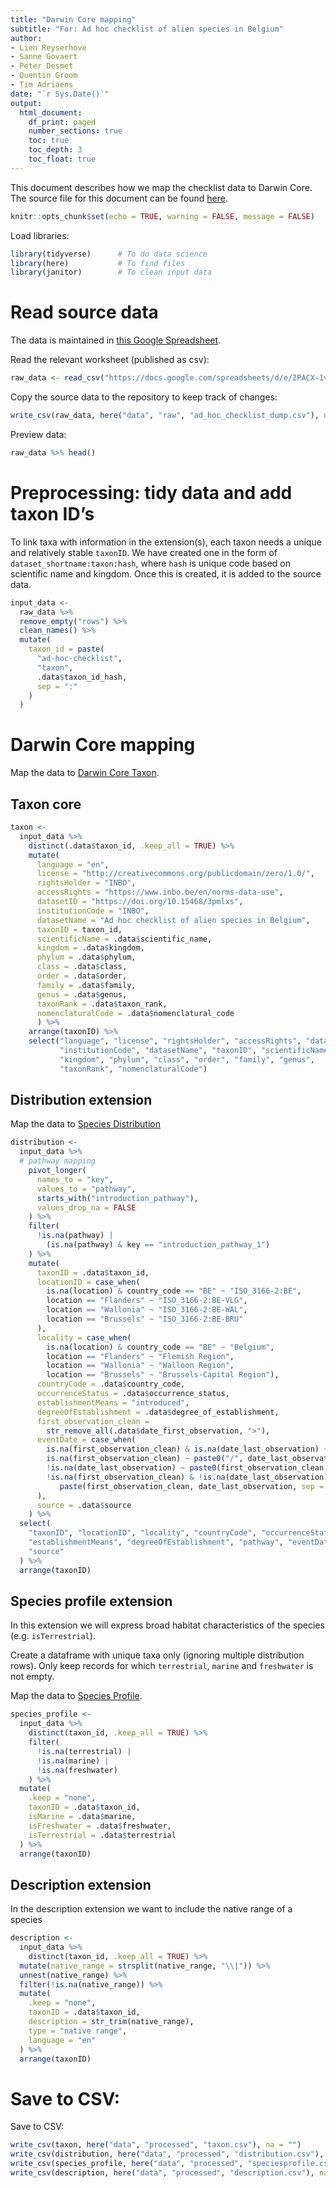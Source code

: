 ```yaml
---
title: "Darwin Core mapping"
subtitle: "For: Ad hoc checklist of alien species in Belgium"
author:
- Lien Reyserhove
- Sanne Govaert
- Peter Desmet
- Quentin Groom
- Tim Adriaens
date: "`r Sys.Date()`"
output:
  html_document:
    df_print: paged
    number_sections: true
    toc: true
    toc_depth: 3
    toc_float: true
---
```


This document describes how we map the checklist data to Darwin Core. The source file for this document can be found [here](https://docs.google.com/spreadsheets/d/1LeXXbry2ArK2rngsmFjz_xErwE1KwQ8ujtvHNmTVA6E/edit#gid=0).

```r
knitr::opts_chunk$set(echo = TRUE, warning = FALSE, message = FALSE)
```

Load libraries:

```r
library(tidyverse)      # To do data science
library(here)           # To find files
library(janitor)        # To clean input data
```

# Read source data

The data is maintained in [this Google Spreadsheet](https://docs.google.com/spreadsheets/d/1LeXXbry2ArK2rngsmFjz_xErwE1KwQ8ujtvHNmTVA6E/edit#gid=0).

Read the relevant worksheet (published as csv):

```r
raw_data <- read_csv("https://docs.google.com/spreadsheets/d/e/2PACX-1vTl8IEk2fProQorMu5xKQPdMXl3OQp-c0f6eBXitv0BiVFZ3JSJCde0PtbFXuETgguf6vK8b43FDX1C/pub?gid=0&single=true&output=csv", show_col_types = FALSE)
```
Copy the source data to the repository to keep track of changes:

```r
write_csv(raw_data, here("data", "raw", "ad_hoc_checklist_dump.csv"), na = "")
```

Preview data: 

```r
raw_data %>% head()
```
# Preprocessing: tidy data and add taxon ID's

To link taxa with information in the extension(s), each taxon needs a unique and relatively stable `taxonID`. We have created one in the form of `dataset_shortname:taxon:hash`, where `hash` is unique code based on scientific name and kingdom. Once this is created, it is added to the source data. 

```r
input_data <-
  raw_data %>%
  remove_empty("rows") %>%
  clean_names() %>%
  mutate(
    taxon_id = paste(
      "ad-hoc-checklist",
      "taxon",
      .data$taxon_id_hash,
      sep = ":"
    )
  )
```

# Darwin Core mapping

Map the data to [Darwin Core Taxon](http://rs.gbif.org/core/dwc_taxon_2015-04-24.xml).

## Taxon core

```r
taxon <-
  input_data %>% 
    distinct(.data$taxon_id, .keep_all = TRUE) %>% 
    mutate(
      language = "en",
      license = "http://creativecommons.org/publicdomain/zero/1.0/",
      rightsHolder = "INBO",
      accessRights = "https://www.inbo.be/en/norms-data-use",
      datasetID = "https://doi.org/10.15468/3pmlxs",
      institutionCode = "INBO",
      datasetName = "Ad hoc checklist of alien species in Belgium",
      taxonID = taxon_id,
      scientificName = .data$scientific_name,
      kingdom = .data$kingdom,
      phylum = .data$phylum,
      class = .data$class,
      order = .data$order,
      family = .data$family,
      genus = .data$genus,
      taxonRank = .data$taxon_rank,
      nomenclaturalCode = .data$nomenclatural_code
      ) %>% 
    arrange(taxonID) %>% 
    select("language", "license", "rightsHolder", "accessRights", "datasetID",
           "institutionCode", "datasetName", "taxonID", "scientificName",
           "kingdom", "phylum", "class", "order", "family", "genus",
           "taxonRank", "nomenclaturalCode")
```

## Distribution extension

Map the data to [Species Distribution](http://rs.gbif.org/extension/gbif/1.0/distribution.xml)

```r
distribution <- 
  input_data %>% 
  # pathway mapping
    pivot_longer(
      names_to = "key",
      values_to = "pathway",
      starts_with("introduction_pathway"),
      values_drop_na = FALSE
    ) %>% 
    filter(
      !is.na(pathway) |
        (is.na(pathway) & key == "introduction_pathway_1")
    ) %>% 
    mutate(
      taxonID = .data$taxon_id,
      locationID = case_when(
        is.na(location) & country_code == "BE" ~ "ISO_3166-2:BE",
        location == "Flanders" ~ "ISO_3166-2:BE-VLG",
        location == "Wallonia" ~ "ISO_3166-2:BE-WAL",
        location == "Brussels" ~ "ISO_3166-2:BE-BRU"
      ),
      locality = case_when(
        is.na(location) & country_code == "BE" ~ "Belgium",
        location == "Flanders" ~ "Flemish Region",
        location == "Wallonia" ~ "Walloon Region",
        location == "Brussels" ~ "Brussels-Capital Region"),
      countryCode = .data$country_code,
      occurrenceStatus = .data$occurrence_status,
      establishmentMeans = "introduced",
      degreeOfEstablishment = .data$degree_of_establishment,
      first_observation_clean = 
        str_remove_all(.data$date_first_observation, ">"),
      eventDate = case_when(
        is.na(first_observation_clean) & is.na(date_last_observation) ~ NA,
        is.na(first_observation_clean) ~ paste0("/", date_last_observation),
        !is.na(date_last_observation) ~ paste0(first_observation_clean, "/"),
        !is.na(first_observation_clean) & !is.na(date_last_observation) ~ 
           paste(first_observation_clean, date_last_observation, sep = "/")
      ),
      source = .data$source
    ) %>%
  select(
    "taxonID", "locationID", "locality", "countryCode", "occurrenceStatus",
    "establishmentMeans", "degreeOfEstablishment", "pathway", "eventDate",
    "source"
  ) %>%
  arrange(taxonID)
```

## Species profile extension

In this extension we will express broad habitat characteristics of the species (e.g. `isTerrestrial`).

Create a dataframe with unique taxa only (ignoring multiple distribution rows).
Only keep records for which `terrestrial`, `marine` and `freshwater` is not empty.

Map the data to [Species Profile](http://rs.gbif.org/extension/gbif/1.0/speciesprofile.xml).


```r
species_profile <- 
  input_data %>% 
    distinct(taxon_id, .keep_all = TRUE) %>% 
    filter(
      !is.na(terrestrial) |
      !is.na(marine) |
      !is.na(freshwater)
    ) %>% 
  mutate(
    .keep = "none",
    taxonID = .data$taxon_id,
    isMarine = .data$marine,
    isFreshwater = .data$freshwater,
    isTerrestrial = .data$terrestrial
  ) %>% 
  arrange(taxonID)
```

## Description extension

In the description extension we want to include the native range of a species

```r
description <- 
  input_data %>% 
    distinct(taxon_id, .keep_all = TRUE) %>% 
  mutate(native_range = strsplit(native_range, "\\|")) %>% 
  unnest(native_range) %>% 
  filter(!is.na(native_range)) %>% 
  mutate(
    .keep = "none",
    taxonID = .data$taxon_id,
    description = str_trim(native_range),
    type = "native range",
    language = "en"
  ) %>% 
  arrange(taxonID)
```

# Save to CSV:

Save to CSV:

```r
write_csv(taxon, here("data", "processed", "taxon.csv"), na = "")
write_csv(distribution, here("data", "processed", "distribution.csv"), na = "")
write_csv(species_profile, here("data", "processed", "speciesprofile.csv"), na = "")
write_csv(description, here("data", "processed", "description.csv"), na = "")
```
